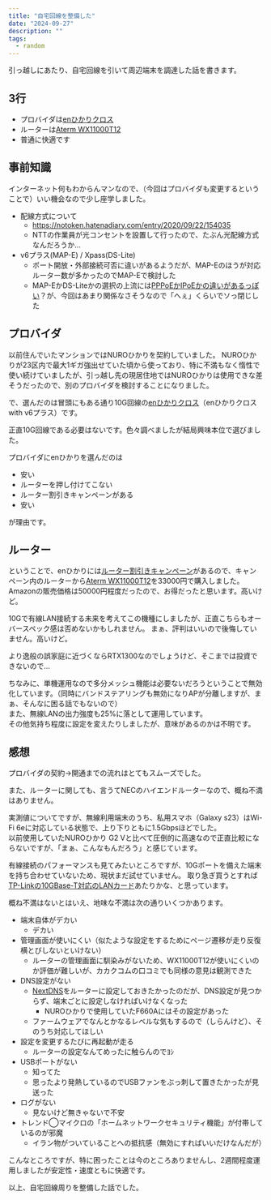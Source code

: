 ```yaml
---
title: "自宅回線を整備した"
date: "2024-09-27"
description: ""
tags:
  - random
---
```


引っ越しにあたり、自宅回線を引いて周辺端末を調達した話を書きます。

## 3行

- プロバイダは[enひかりクロス](https://enhikari.jp/cross.html)
- ルーターは[Aterm WX11000T12](https://www.aterm.jp/product/atermstation/product/warpstar/wx11000t12/)
- 普通に快適です

## 事前知識

インターネット何もわからんマンなので、（今回はプロバイダも変更するということで）いい機会なので少し座学しました。

- 配線方式について
  - https://notoken.hatenadiary.com/entry/2020/09/22/154035
  - NTTの作業員が光コンセントを設置して行ったので、たぶん光配線方式なんだろうか...
- v6プラス(MAP-E) / Xpass(DS-Lite)
  - ポート開放・外部接続可否に違いがあるようだが、MAP-Eのほうが対応ルーター数が多かったのでMAP-Eで検討した
  - MAP-EかDS-Liteかの選択の上流には[PPPoEかIPoEかの違いがあるっぽい](https://www.janog.gr.jp/meeting/janog42/application/files/1515/3238/7347/janog42-IPoE-ntteast_yamaguchi.pdf)？が、今回はあまり関係なさそうなので「へぇ」くらいでソっ閉じした

## プロバイダ

以前住んでいたマンションではNUROひかりを契約していました。
NUROひかりが23区内で最大1ギガ強出せていた頃から使っており、特に不満もなく惰性で使い続けていましたが、引っ越し先の現居住地ではNUROひかりは使用できな差そうだったので、別のプロバイダを検討することになりました。

で、選んだのは冒頭にもある通り10G回線の[enひかりクロス](https://enhikari.jp/cross.html)（enひかりクロス with v6プラス）です。

正直10G回線である必要はないです。色々調べましたが結局興味本位で選びました。

プロバイダにenひかりを選んだのは

- 安い
- ルーターを押し付けてこない
- ルーター割引きキャンペーンがある
- 安い

が理由です。

## ルーター

ということで、enひかりには[ルーター割引きキャンペーン](https://enhikari.jp/crosscampaign.html)があるので、キャンペーン内のルーターから[Aterm WX11000T12](https://www.aterm.jp/product/atermstation/product/warpstar/wx11000t12/)を33000円で購入しました。  
Amazonの販売価格は50000円程度だったので、お得だったと思います。高いけど。

10Gで有線LAN接続する未来を考えてこの機種にしましたが、正直こちらもオーバースペック感は否めないかもしれません。
まぁ、評判はいいので後悔していません。高いけど。

より逸般の誤家庭に近づくならRTX1300なのでしょうけど、そこまでは投資できないので...

ちなみに、単機運用なので多分メッシュ機能は必要ないだろうということで無効化しています。（同時にバンドステアリングも無効になりAPが分離しますが、まぁ、そんなに困る話でもないので）  
また、無線LANの出力強度も25%に落として運用しています。  
その他気持ち程度に設定を変えたりしましたが、意味があるのかは不明です。

## 感想

プロバイダの契約→開通までの流れはとてもスムーズでした。

また、ルーターに関しても、言うてNECのハイエンドルーターなので、概ね不満はありません。

実測値についてですが、無線利用端末のうち、私用スマホ（Galaxy s23）はWi-Fi 6eに対応している状態で、上り下りともに1.5Gbpsほどでした。  
以前使用していたNUROひかり G2 Vと比べて圧倒的に高速なので正直比較にならないですが、「まぁ、こんなもんだろう」と感じています。

有線接続のパフォーマンスも見てみたいところですが、10Gポートを備えた端末を持ち合わせていないため、現状まだ試せていません。
取り急ぎ買うとすれば[TP-Linkの10GBase-T対応のLANカード](https://www.amazon.co.jp/dp/B08GFGG888)あたりかな、と思っています。

概ね不満はないとはいえ、地味な不満は次の通りいくつかあります。

- 端末自体がデカい
   - デカい
- 管理画面が使いにくい（似たような設定をするためにページ遷移が走り反復横とびしないといけない）
  - ルーターの管理画面に馴染みがないため、WX11000T12が使いにくいのか評価が難しいが、カカクコムの口コミでも同様の意見は観測できた
- DNS設定がない
  - [NextDNS](https://nextdns.io/)をルーターに設定しておきたかったのだが、DNS設定が見つからず、端末ごとに設定しなければいけなくなった
    - NUROひかりで使用していたF660Aにはその設定があった
  - ファームウェアでなんとかなるレベルな気もするので（しらんけど）、そのうち対応してほしい
- 設定を変更するたびに再起動が走る
  - ルーターの設定なんてめったに触らんのでﾖｼ
- USBポートがない
  - 知ってた
  - 思ったより発熱しているのでUSBファンをぶっ刺して置きたかったが見送った
- ログがない
  - 見ないけど無きゃないで不安
- トレンド◯マイクロの「ホームネットワークセキュリティ機能」が付帯しているのが邪魔
  - イラン物がついていることへの抵抗感（無効にすればいいだけなんだが）

こんなところですが、特に困ったことは今のところありませんし、2週間程度運用しましたが安定性・速度ともに快適です。

以上、自宅回線周りを整備した話でした。
